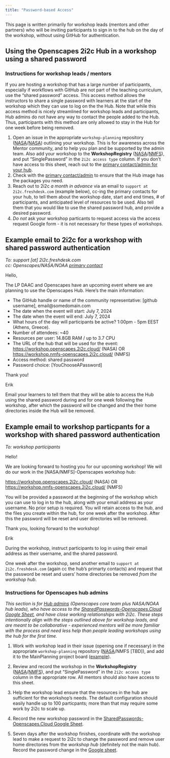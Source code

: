 ```yaml
---
title: "Password-based Access"
---
```


This page is written primarily for workshop leads (mentors and other partners) who will be inviting participants to sign in to the hub on the day of the workshop, without using GitHub for authentication.

## Using the Openscapes 2i2c Hub in a workshop using a shared password

### Instructions for workshop leads / mentors

If you are hosting a workshop that has a large number of participants, especially
if workflows with GitHub are not part of the teaching curriculum, use the "shared password" 
access. This access method allows the instructors to share a single password
with learners at the start of the workshop which they can use to log on the the 
Hub. Note that while this access method is nicely streamlined for workshop leads 
and participants, Hub admins do not have any way to contact the people added to 
the Hub. Thus, participants with this method are only allowed to stay in the Hub
for one week before being removed.

1. Open an issue in the appropriate `workshop-planning` repository ([NASA](https://github.com/nasa-openscapes/workshop-planning/issues)/[NASA](https://github.com/nmfs-openscapes/workshop-planning/issues)) outlining your workshop. This is for awareness across the Mentor community, and to help you plan and be supported by the admin team.
Also add your workshop to the **WorkshopRegistry** ([NASA](https://docs.google.com/spreadsheets/d/1Sg4fMDGxMLI0p5cgK5xyamFJpKC6NyNneqXLDReSKcg/edit#gid=695033382)/[NMFS](https://docs.google.com/spreadsheets/d/14GDUFU3_H2bZcSt--VGLRmrRFq3dylDL8ZeAKuFbV6E/edit?gid=695033382#gid=695033382)), and 
put "SinglePassword" in the `2i2c access type` column. 
If you don't have access to this sheet, reach out to the [primary contact/admin for your hub](about.qmd#primary-contacts).
2. Check with the [primary contact/admin](about.qmd#primary-contacts) to ensure that the Hub image has the packages you need.
3. Reach out to 2i2c _a month in advance_ via an email to `support at 2i2c.freshdesk.com` 
  (example below), cc-ing the primary contacts for your hub, to tell them about the workshop date, start and end times, 
  \# of participants, and anticipated level of resources to be used. Also tell
  them that you would like to use the shared password hub, and provide a desired 
  password.
3. *Do not* ask your workshop particants to request access via the access request Google form - it is not necessary for these types of workshops.

::: {.callout-tip collapse="true"}
## Example email to 2i2c for a workshop with shared password authentication

*To: support [at] 2i2c.freshdesk.com* \
*cc: Openscapes/NASA/NOAA [primary contact](about.qmd#primary-contacts)*

Hello,

The LP DAAC and Openscapes have an upcoming event where we are planning to use 
the Openscapes Hub. Here’s the main information:

- The GitHub handle or name of the community representative: [github username], email@somedomain.com
- The date when the event will start: July 7, 2024
- The date when the event will end: July ​7, 2024
- What hours of the day will participants be active? 1:00pm - 5pm EEST (Athens, Greece).
- Number of attendees: ~40
- Resources per user: 14.8GB RAM / up to 3.7 CPU
- The URL of the hub that will be used for the event: <https://workshop.openscapes.2i2c.cloud/> (NASA) OR <https://workshop.nmfs-openscapes.2i2c.cloud/> (NMFS)
- Access method: shared password
- Password choice: [YouChooseAPassword]

Thank you!

Erik
:::

Email your learners to tell them that they will be able to access the Hub using the shared
password during and for one week following the workshop, after which the password will
be changed and the their home directories inside the Hub will be removed.

::: {.callout-tip collapse="true"}
## Example email to workshop particpants for a workshop with shared password authentication

*To: workshop participants*

Hello!

We are looking forward to hosting you for our upcoming workshop! We will do our
work in the [NASA/NMFS]-Openscapes workshop hub:

<https://workshop.openscapes.2i2c.cloud/> (NASA) OR <https://workshop.nmfs-openscapes.2i2c.cloud/> (NMFS)

You will be provided a password at the beginning of the workshop which you can use to log in to the hub, along with your email address as your username. No prior setup is required. You will retain access to the hub, and the files you create within the hub, for one week after the workshop. After this the password will be reset and user directories will be removed.

Thank you, looking forward to the workshop!

Erik
:::

During the workshop, instruct participants to log in using their email address as their username, and the shared password.

One week after the workshop, send another email to `support at 2i2c.freshdesk.com` 
(again cc the hub's primarty contacts) and request that the password be reset 
and users' home directories be removed *from the workshop hub*.

### Instructions for Openscapes hub admins

*This section is for [Hub admins](about.qmd#primary-contacts) (Openscapes core team plus NASA/NOAA hub leads), who have access to the [SharedPasswords-Openscapes.Cloud Google Sheet](https://docs.google.com/spreadsheets/d/1Y4qzqWLsKHTNzuQi-fOaHGud0Ld_q1GHAzhS9-grV7Q/edit?gid=0#gid=0), and have close working relationships with 2i2c. 
These steps intentionally align with the steps outlined above for workshop leads, and are meant to be collaborative - experienced mentors will be more familiar with the process and need less help than people leading workshops using the hub for the first time.*

1. Work with workshop lead in their issue (opening one if necessary) in the appropriate `workshop-planning` repository ([NASA](https://github.com/nasa-openscapes/workshop-planning/issues)/NMFS [TBD]), and add it to the MainPlanning project board ([example](https://github.com/orgs/NASA-Openscapes/projects/7/views/1?pane=issue&itemId=93334218&issue=NASA-Openscapes%7Cworkshop-planning%7C137)).

2. Review and record the workshop in the **WorkshopRegistry** ([NASA](https://docs.google.com/spreadsheets/d/1Sg4fMDGxMLI0p5cgK5xyamFJpKC6NyNneqXLDReSKcg/edit#gid=695033382)/[NMFS](https://docs.google.com/spreadsheets/d/14GDUFU3_H2bZcSt--VGLRmrRFq3dylDL8ZeAKuFbV6E/edit?gid=695033382#gid=695033382)), and put "SinglePassword" in the `2i2c access type` column in the appropriate row. All mentors should also have access to this sheet.

3. Help the workshop lead ensure that the resources in the hub are sufficient for the workshop's needs. 
The default configuration should easily handle up to 100 particpants; more than that may require some work by 2i2c to scale up.

4. Record the new workshop password in the [SharedPasswords-Openscapes.Cloud Google Sheet](https://docs.google.com/spreadsheets/d/1Y4qzqWLsKHTNzuQi-fOaHGud0Ld_q1GHAzhS9-grV7Q/edit?gid=0#gid=0).

5. Seven days after the workshop finishes, coordinate with the workshop lead to 
make a request to 2i2c to change the password and remove user home directories
from the *workshop hub* (definitely not the main hub). Record the password change in the [Google sheet](https://docs.google.com/spreadsheets/d/1Y4qzqWLsKHTNzuQi-fOaHGud0Ld_q1GHAzhS9-grV7Q/edit?gid=0#gid=0).
